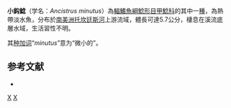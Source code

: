 {{Speciesbox
| status = NE
| status_system = IUCN3.1
| taxon = Ancistrus minutus
| authority = [[Fisch-Muller|Fisch-Muller]], [[Mazzoni|Mazzoni]] & [[Weber|Weber]], 2001
| synonyms = 
}}

'''小鈎鯰'''（学名：''Ancistrus minutus''）為[[輻鰭魚綱|輻鰭魚綱]][[鯰形目|鯰形目]][[甲鯰科|甲鯰科]]的其中一[[種|種]]，為熱帶淡水魚，分布於[[南美洲|南美洲]][[托坎廷斯河|托坎廷斯河]]上游流域，體長可達5.7公分，棲息在溪流底層水域，生活習性不明。

其[[种加词|种加词]]“''minutus''”意为“微小的”。

==参考文献==
*{{FishBase_species|genus=Ancistrus|species=minutus|year=2014|month=11}}

{{Taxonbar|from=Q6431276}}

[[Category:鈎鯰屬|X]]
[[Category:_2001年描述的鱼类|X]]